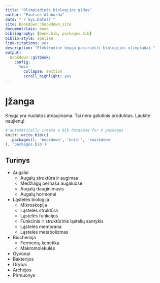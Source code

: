 ```yaml
--- 
title: "Olimpiadinės biologijos gidas"
author: "Paulius Alaburda"
date: "`r Sys.Date()`"
site: bookdown::bookdown_site
documentclass: book
bibliography: [book.bib, packages.bib]
biblio-style: apalike
link-citations: yes
description: "Elektroninė knyga pasiruošti biologijos olimpiadai."
output: 
  bookdown::gitbook:
    config:
      toc:
        collapse: section
        scroll_highlight: yes
---
```


# Įžanga

Knyga yra nuolatos atnaujinama. Tai nėra galutinis produktas. Laukite naujienų!

```r
# automatically create a bib database for R packages
knitr::write_bib(c(
  .packages(), 'bookdown', 'knitr', 'rmarkdown'
), 'packages.bib')
```

## Turinys

* Augalai
  * Augalų struktūra ir augimas
  * Medžiagų pernaša augaluose
  * Augalų dauginimasis
  * Augalų hormonai
* Ląstelės biologija
  * Mikroskopija
  * Ląstelės struktūra
  * Ląstelės funkcijos
  * Funkcinis ir struktūrinis ląstelių santykis
  * Ląstelės membrana
  * Ląstelės metabolizmas
* Biochemija
  * Fermentų kenetika
  * Makromolekulės
* Gyvūnai
* Bakterijos
* Grybai
* Archėjos
* Pirmuonys